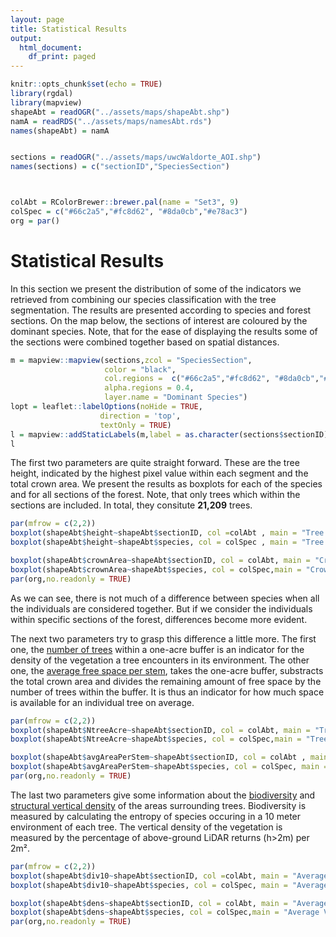```yaml
---
layout: page
title: Statistical Results
output: 
  html_document:
    df_print: paged
---
```


```r
knitr::opts_chunk$set(echo = TRUE)
library(rgdal)
library(mapview)
shapeAbt = readOGR("../assets/maps/shapeAbt.shp")
namA = readRDS("../assets/maps/namesAbt.rds")
names(shapeAbt) = namA


sections = readOGR("../assets/maps/uwcWaldorte_AOI.shp")
names(sections) = c("sectionID","SpeciesSection")



colAbt = RColorBrewer::brewer.pal(name = "Set3", 9)
colSpec = c("#66c2a5","#fc8d62", "#8da0cb","#e78ac3")
org = par()
```

# Statistical Results

In this section we present the distribution of some of the indicators we retrieved from combining our species classification with the tree segmentation. The results are presented according to species and forest sections. On the map below, the sections of interest are coloured by the dominant species. Note, that for the ease of displaying the results some of the sections were combined together based on spatial distances.

```r
m = mapview::mapview(sections,zcol = "SpeciesSection", 
                     color = "black", 
                     col.regions =  c("#66c2a5","#fc8d62", "#8da0cb","#e78ac3"), 
                     alpha.regions = 0.4,
                     layer.name = "Dominant Species") 
lopt = leaflet::labelOptions(noHide = TRUE,
                    direction = 'top',
                    textOnly = TRUE)
l = mapview::addStaticLabels(m,label = as.character(sections$sectionID), labelOptions = lopt)
l
```


The first two parameters are quite straight forward. These are the tree height, indicated by the highest pixel value within each segment and the total crown area. We present the results as boxplots for each of the species and for all sections of the forest. Note, that only trees which within the sections are included. In total, they consitute **21,209** trees.

```r
par(mfrow = c(2,2))
boxplot(shapeAbt$height~shapeAbt$sectionID, col =colAbt , main = "Tree height", ylab = "meters", cex.axis =.8)
boxplot(shapeAbt$height~shapeAbt$species, col = colSpec , main = "Tree height", ylab = "meters", names = c("Beech","Dgl.Sp.","Oak","Spruce"))

boxplot(shapeAbt$crownArea~shapeAbt$sectionID, col = colAbt, main = "Crown Area", ylab = "Square meters" , cex.axis =.8)
boxplot(shapeAbt$crownArea~shapeAbt$species, col = colSpec,main = "Crown Area", ylab = "Square meters" , names = c("Beech","Dgl.Sp.","Oak","Spruce"))
par(org,no.readonly = TRUE)
```


As we can see, there is not much of a difference between species when all the individuals are considered together. But if we consider the individuals within specific sections of the forest, differences become more evident.

The next two parameters try to grasp this difference a little more. The first one, the [number of trees](https://github.com/GeoMOER-Students-Space/mpg-envinfosys-teams-2018-rs_18_axmideda/blob/master/src/011_structure_values.R#L122) within a one-acre buffer is an indicator for the density of the vegetation a tree encounters in its environment. The other one, the [average free space per stem](https://github.com/GeoMOER-Students-Space/mpg-envinfosys-teams-2018-rs_18_axmideda/blob/master/src/011_structure_values.R#L139), takes the one-acre buffer, substracts the total crown area and divides the remaining amount of free space by the number of trees within the buffer. It is thus an indicator for how much space is available for an individual tree on average.



```r
par(mfrow = c(2,2))
boxplot(shapeAbt$NtreeAcre~shapeAbt$sectionID, col = colAbt, main = "Trees per Acre", ylab = "number" , cex.axis =.8)
boxplot(shapeAbt$NtreeAcre~shapeAbt$species, col = colSpec,main = "Trees per Acre", ylab = "number", names = c("Beech","Dgl.Sp.","Oak","Spruce"))

boxplot(shapeAbt$avgAreaPerStem~shapeAbt$sectionID, col = colAbt , main = "Average Area per Stem",ylab = "Square Meters", cex.axis =.8)
boxplot(shapeAbt$avgAreaPerStem~shapeAbt$species, col = colSpec, main = "Average Area per Stem",ylab = "Square Meters",names = c("Beech","Dgl.Sp.","Oak","Spruce"))
par(org,no.readonly = TRUE)
```



The last two parameters give some information about the [biodiversity](https://github.com/GeoMOER-Students-Space/mpg-envinfosys-teams-2018-rs_18_axmideda/blob/master/src/011_structure_values.R#L173) and [structural vertical density](https://github.com/GeoMOER-Students-Space/mpg-envinfosys-teams-2018-rs_18_axmideda/blob/master/src/011_structure_values.R#L97) of the areas surrounding trees. Biodiversity is measured by calculating the entropy of species occuring in a 10 meter environment of each tree. The vertical density of the vegetation is measured by the percentage of above-ground LiDAR returns (h>2m) per 2m².


```r
par(mfrow = c(2,2))
boxplot(shapeAbt$div10~shapeAbt$sectionID, col =colAbt, main = "Average Biodiversity", ylab = "diversity index" , cex.axis =.8)
boxplot(shapeAbt$div10~shapeAbt$species, col = colSpec, main = "Average Biodiversity", ylab = "diversity index",  names = c("Beech","Dgl.Sp.","Oak","Spruce"))

boxplot(shapeAbt$dens~shapeAbt$sectionID, col = colAbt, main = "Average Vertical Density", ylab = "Above Ground returns/ Ground Returns" , cex.axis =.8 )
boxplot(shapeAbt$dens~shapeAbt$species, col = colSpec,main = "Average Vertical Density", ylab = "Above Ground returns/ Ground Returns"  ,  names = c("Beech","Dgl.Sp.","Oak","Spruce"))
par(org,no.readonly = TRUE)
```


